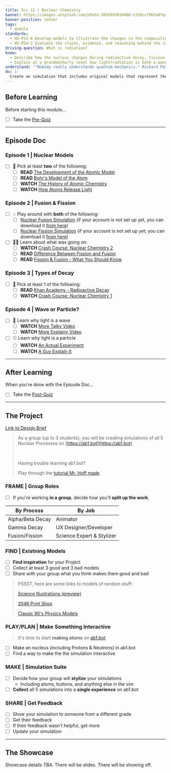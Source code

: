 ```yaml
---
title: Sci 12 | Nuclear Chemistry
banner: https://images.unsplash.com/photo-1655993810480-c15dccf9b3a0?q=80&w=2680&auto=format&fit=crop&ixlib=rb-4.0.3&ixid=M3wxMjA3fDB8MHxwaG90by1wYWdlfHx8fGVufDB8fHx8fA%3D%3D
banner-position: center
tags:
  - module
standards:
  - HS-PS1-8 Develop models to illustrate the changes in the composition of the nucleus of the atom and the energy released during the processes of fission, fusion, and radioactive decay.
  - HS-PS4-3 Evaluate the claims, evidence, and reasoning behind the idea that electromagnetic radiation can be described either by a wave model or a particle model, and that for some situations one model is more useful than the other.
driving-question: What is radiation?
know:
  - Describe how the nucleus changes during radioactive decay, fission, and fusion.
  - Explain at a grandmotherly level how light/radiation is both a wave and a particle.
understand: '"Nobody really understands quantum mechanics." Richard Feynman'
do: |-
  Create an simulation that includes original models that represent the changes in matter and energy during each of the 5 nuclear processes.
---
```


## Before Learning
Before starting this module…
- [ ] Take the [Pre-Quiz](https://docs.google.com/forms/d/e/1FAIpQLSeaeQG72w6qRa38S7hWbq3gJVIchRQ74IylWhINBStRGmkszQ/viewform?usp=sf_link)

---

## Episode Doc
### Episode 1 | Nuclear Models
- [ ] 🤔 Pick at least **two** of the following:
	- [ ] **READ** [The Development of the Atomic Model](https://drive.google.com/file/d/1BxMg5n6pu3CSUEi7PQk0OSz2FtSYid63/view?usp=sharing)
	- [ ] **READ** [Bohr's Model of the Atom](https://byjus.com/chemistry/bohrs-atomic-model-and-its-limitations/)
	- [ ] **WATCH** [The History of Atomic Chemistry](https://www.youtube.com/embed/thnDxFdkzZs?rel=0)
	- [ ] **WATCH** [How Atoms Release Light](https://www.youtube.com/embed/N9nWdNadklE?rel=0)
### Episode 2 | Fusion & Fission
- [ ] 💡 Play around with **both** of the following:
	- [ ] [Nuclear Fusion Simulation](https://ab1.bot/?pattern=HoffFusion_2024&studio=73571732-44ba-4eb9-9584-fa9f5c635646&bios=local%20inst) (if your account is not set up yet, you can download it [from here](https://drive.google.com/file/d/1jPzs0jDjtyrqS6ybL9q6yJQ0OdIeL1Ft/view?usp=sharing))
	- [ ] [Nuclear Fission Simulation](https://ab1.bot/?pattern=HoffFission_2024&studio=73571732-44ba-4eb9-9584-fa9f5c635646&bios=local%20inst) (if your account is not set up yet, you can download it [from here](https://drive.google.com/file/d/1fFkUnVzZzPigZntwlt2qCd22xXFatS34/view?usp=sharing))
- [ ] 😵‍💫 Learn about what was going on:
	- [ ] **WATCH** [Crash Course: Nuclear Chemistry 2](https://youtu.be/FU6y1XIADdg)
	- [ ] **READ** [Difference Between Fission and Fusion](https://byjus.com/physics/nuclear-fission-and-fusion-difference/)
	- [ ] **READ** [Fission & Fusion - What You Should Know](https://www.orano.group/en/unpacking-nuclear/nuclear-fission-and-nuclear-fusion-what-you-should-know#:~:text=The%20phenomena%20of%20nuclear%20fusion,to%20form%20a%20larger%20atom.)
### Episode 3 | Types of Decay
- [ ] 🤔 Pick at least 1 of the following:
	- [ ] **READ** [Khan Academy - Radioactive Decay](https://www.khanacademy.org/science/in-in-class-12th-physics-india/nuclei/in-in-nuclear-physics/a/radioactive-decay-types-article)
	- [ ] **WATCH** [Crash Course: Nuclear Chemistry 1](https://www.youtube.com/embed/KWAsz59F8gA?rel=0)
### Episode 4 | Wave or Particle?
- [ ] 👋 Learn why light is a wave
	- [ ] **WATCH** [More Talky Video](https://www.youtube.com/embed/Iuv6hY6zsd0?rel=0)
	- [ ] **WATCH** [More Explainy Video](https://www.youtube.com/embed/v_uBaBuarEM?rel=0)
- [ ] ⚾️ Learn why light is a particle
	- [ ] **WATCH** [An Actual Experiment](https://www.youtube.com/embed/oYnp0WZDhYQ?rel=0)
	- [ ] **WATCH** [A Guy Explain It](https://www.youtube.com/embed/4EkogMWJJFg?rel=0)

---

## After Learning
When you're done with the Episode Doc…
- [ ] Take the [Post-Quiz](https://docs.google.com/forms/d/e/1FAIpQLSc2UOgLDn6zq3pzoJstwRhZwuyFAYAXUhAoIdZeKHL4EsdKWA/viewform?usp=sf_link)

---

## The Project
[Link to Design Brief](https://docs.google.com/presentation/d/1ESp9Jnvof_gJsBhvlcRI8A4a6EncWgSZ4-KgKviwbPY/edit?usp=sharing)

> As a group (up to 3 students), you will be creating simulations of all 5 Nuclear Processes on [https://ab1.bot](https://ab1.bot)
> 
> ‎
> 
> Having trouble learning ab1.bot?
> 
> Play through the [tutorial Mr. Hoff made](https://ab1.bot/?ab=tutorial)

### FRAME | Group Roles
- [ ] If you're working **in a group**, decide how you'll **split up the work**.
<table>
<thead><tr>
	<th>By Process</th>						<th>By Job</th>
</tr></thead>
<tbody>
	<tr><td>Alpha/Beta Decay</td>	<td>Animator</td></tr>
	<tr><td>Gamma Decay</td>			<td>UX Designer/Developer</td></tr>
	<tr><td>Fusion/Fission</td>		<td>Science Expert & Stylizer</td></tr>
</tbody>
</table>

### FIND | Existning Models
- [ ] **Find inspiration** for your Project
- [ ] Collect at least 3 good and 3 bad models
- [ ] Share with your group what you think makes them good and bad

> PSSST, here are some links to models of random stuff:
> 
> [Science Illustrations (preview)](https://www.thisiscolossal.com/2022/10/science-illustration-book/)
> 
> [2046 Print Shop](https://2046printshop.com/collections/screen-print?sort_by=created-descending)
> 
> [Classic 90's Physics Models](https://www.physics.mun.ca/~jjerrett/animations.html)

### PLAY/PLAN | Make Something Interactive
> It's time to start **making atoms** on [ab1.bot](https://ab1.bot)
- [ ] Make an nucleus (including Protons & Neutrons) in ab1.bot
- [ ] Find a way to make the the simulation interactive

### MAKE | Simulation Suite
- [ ] Decide how your group will **stylize** your simulations
	- Including atoms, buttons, and anything else in the sim
- [ ] **Collect** all 5 simulations into a **single experience** on ab1.bot

### SHARE | Get Feedback
- [ ] Show your simulation to someone from a different grade
- [ ] Get their feedback
- [ ] If their feedback wasn't helpful, get more
- [ ] Update your simulation

---

## The Showcase
Showcase details TBA. There will be slides. There will be showing off.
